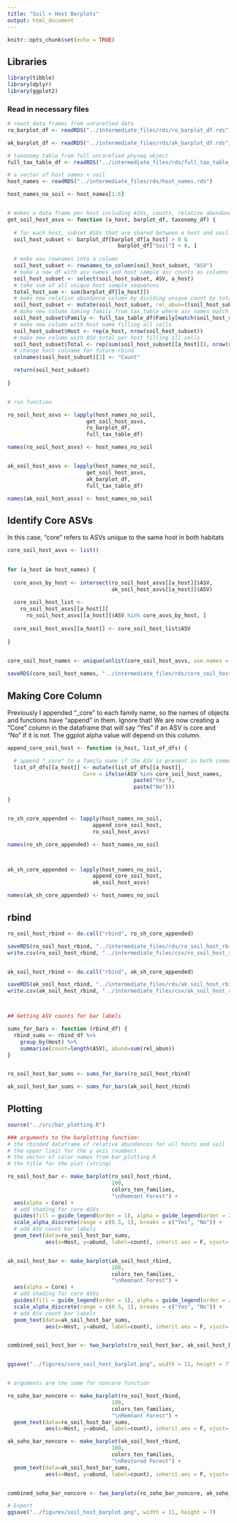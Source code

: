 ```yaml
---
title: "Soil + Host Barplots"
output: html_document
---
```


```r
knitr::opts_chunk$set(echo = TRUE)
```

## Libraries

```r

library(tibble)
library(dplyr)
library(ggplot2)

```

### Read in necessary files

```r

# count data frames from unrarefied data
ro_barplot_df <- readRDS("../intermediate_files/rds/ro_barplot_df.rds")

ak_barplot_df <- readRDS("../intermediate_files/rds/ak_barplot_df.rds")

# taxonomy table from full unrarefied physeq object 
full_tax_table_df <- readRDS("../intermediate_files/rds/full_tax_table_df.rds")

# a vector of host names + soil
host_names <- readRDS("../intermediate_files/rds/host_names.rds")

```



```r

host_names_no_soil <- host_names[1:6]


# makes a data frame per host including ASVs, counts, relative abundance, family, and host names
get_soil_host_asvs <- function (a_host, barplot_df, taxonomy_df) {
  
  # for each host, subset ASVs that are shared between a host and soil
  soil_host_subset <- barplot_df[barplot_df[a_host] > 0 &
                                   barplot_df["Soil"] > 0, ]
  
  # make asv rownames into a column
  soil_host_subset <- rownames_to_column(soil_host_subset, "ASV")
  # make a new df with asv names and host sample asv counts as columns
  soil_host_subset <- select(soil_host_subset, ASV, a_host)
  # take sum of all unique host sample sequences
  total_host_sum <- sum(barplot_df[[a_host]])
  # make new relative abundance column by dividing unique count by total
  soil_host_subset <- mutate(soil_host_subset, rel_abun=((soil_host_subset[[a_host]] / total_host_sum) * 100))
  # make new column taking family from tax_table where asv names match in both dfs
  soil_host_subset$Family <- full_tax_table_df$Family[match(soil_host_subset$ASV, full_tax_table_df$ASV)]
  # make new column with host name filling all cells
  soil_host_subset$Host <- rep(a_host, nrow(soil_host_subset))
  # make new column with ASV total per host filling all cells
  soil_host_subset$Total <- rep(sum(soil_host_subset[[a_host]]), nrow(soil_host_subset))
  # change host colname for future rbind
  colnames(soil_host_subset)[2] <- "Count"

  return(soil_host_subset)
  
}


# run function

ro_soil_host_asvs <- lapply(host_names_no_soil, 
                         get_soil_host_asvs, 
                         ro_barplot_df, 
                         full_tax_table_df)

names(ro_soil_host_asvs) <- host_names_no_soil


ak_soil_host_asvs <- lapply(host_names_no_soil, 
                         get_soil_host_asvs, 
                         ak_barplot_df, 
                         full_tax_table_df)

names(ak_soil_host_asvs) <- host_names_no_soil

```

## Identify Core ASVs

In this case, "core" refers to ASVs unique to the same host in both habitats

```r

core_soil_host_asvs <- list()

  
for (a_host in host_names) {
  
  core_asvs_by_host <- intersect(ro_soil_host_asvs[[a_host]]$ASV,
                                 ak_soil_host_asvs[[a_host]]$ASV)
  
  core_soil_host_list <- 
    ro_soil_host_asvs[[a_host]][
      ro_soil_host_asvs[[a_host]]$ASV %in% core_asvs_by_host, ]
  
  core_soil_host_asvs[[a_host]] <- core_soil_host_list$ASV
  
}
  

core_soil_host_names <- unique(unlist(core_soil_host_asvs, use.names = F))

saveRDS(core_soil_host_names, "../intermediate_files/rds/core_soil_host_names.rds")


```

## Making Core Column

Previously I appended "_core" to each family name, so the names of objects and functions have "append" in them. Ignore that! We are now creating a "Core" column in the dataframe that will say "Yes" if an ASV is core and "No" if it is not. The ggplot alpha value will depend on this column.


```r

append_core_soil_host <- function (a_host, list_of_dfs) {

  # append "_core" to a family name if the ASV is present in both communities
  list_of_dfs[[a_host]] <- mutate(list_of_dfs[[a_host]],
                        Core = ifelse(ASV %in% core_soil_host_names,
                                        paste("Yes"),
                                        paste("No")))

}


ro_sh_core_appended <- lapply(host_names_no_soil, 
                           append_core_soil_host,
                           ro_soil_host_asvs)

names(ro_sh_core_appended) <- host_names_no_soil



ak_sh_core_appended <- lapply(host_names_no_soil, 
                           append_core_soil_host,
                           ak_soil_host_asvs)

names(ak_sh_core_appended) <- host_names_no_soil

```

## rbind

```r

ro_soil_host_rbind <- do.call("rbind", ro_sh_core_appended)

saveRDS(ro_soil_host_rbind, "../intermediate_files/rds/ro_soil_host_rbind.rds")
write.csv(ro_soil_host_rbind, "../intermediate_files/csv/ro_soil_host_rbind.csv")


ak_soil_host_rbind <- do.call("rbind", ak_sh_core_appended)

saveRDS(ak_soil_host_rbind, "../intermediate_files/rds/ak_soil_host_rbind.rds")
write.csv(ak_soil_host_rbind, "../intermediate_files/csv/ak_soil_host_rbind.csv")



## Getting ASV counts for bar labels

sums_for_bars <- function (rbind_df) {
  rbind_sums <- rbind_df %>%
    group_by(Host) %>%
    summarise(count=length(ASV), abund=sum(rel_abun))
}


ro_soil_host_bar_sums <- sums_for_bars(ro_soil_host_rbind)

ak_soil_host_bar_sums <- sums_for_bars(ak_soil_host_rbind)


```

## Plotting

```r

source("../src/bar_plotting.R")

### arguments to the barplotting function:
# the rbinded dataframe of relative abundances for all hosts and soil
# the upper limit for the y axis (number)
# the vector of color names from bar_plotting.R
# the title for the plot (string)

ro_soil_host_bar <- make_barplot(ro_soil_host_rbind,
                                 100,
                                 colors_ten_families,
                                 "\nRemnant Forest") +
  aes(alpha = Core) +
  # add shading for core ASVs
  guides(fill = guide_legend(order = 1), alpha = guide_legend(order = 2)) +
  scale_alpha_discrete(range = c(0.5, 1), breaks = c("Yes", "No")) + 
  # add ASV count bar labels
  geom_text(data=ro_soil_host_bar_sums, 
            aes(x=Host, y=abund, label=count), inherit.aes = F, vjust=-1)


ak_soil_host_bar <- make_barplot(ak_soil_host_rbind,
                                 100,
                                 colors_ten_families,
                                 "\nRemnant Forest") +
  aes(alpha = Core) +
  # add shading for core ASVs
  guides(fill = guide_legend(order = 1), alpha = guide_legend(order = 2)) +
  scale_alpha_discrete(range = c(0.5, 1), breaks = c("Yes", "No")) + 
  # add ASV count bar labels
  geom_text(data=ak_soil_host_bar_sums, 
            aes(x=Host, y=abund, label=count), inherit.aes = F, vjust=-1)


combined_soil_host_bar <- two_barplots(ro_soil_host_bar, ak_soil_host_bar)


ggsave("../figures/core_soil_host_barplot.png", width = 11, height = 7)


# arguments are the same for noncore function

ro_soho_bar_noncore <- make_barplot(ro_soil_host_rbind,
                                 100,
                                 colors_ten_families,
                                 "\nRemnant Forest") +
  geom_text(data=ro_soil_host_bar_sums, 
            aes(x=Host, y=abund, label=count), inherit.aes = F, vjust=-1)

ak_soho_bar_noncore <- make_barplot(ak_soil_host_rbind,
                                 100,
                                 colors_ten_families,
                                 "\nRestored Forest") +
  geom_text(data=ak_soil_host_bar_sums, 
            aes(x=Host, y=abund, label=count), inherit.aes = F, vjust=-1)


combined_soho_bar_noncore <- two_barplots(ro_soho_bar_noncore, ak_soho_bar_noncore)

# Export
ggsave("../figures/soil_host_barplot.png", width = 11, height = 7)


```





